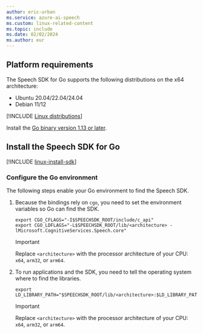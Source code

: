 ```yaml
---
author: eric-urban
ms.service: azure-ai-speech
ms.custom: linux-related-content
ms.topic: include
ms.date: 02/02/2024
ms.author: eur
---
```


## Platform requirements

The Speech SDK for Go supports the following distributions on the x64 architecture:

- Ubuntu 20.04/22.04/24.04
- Debian 11/12

[!INCLUDE [Linux distributions](linux-distributions.md)]

Install the [Go binary version 1.13 or later](https://go.dev/dl/).

## Install the Speech SDK for Go

[!INCLUDE [linux-install-sdk](linux-install-sdk.md)]

### Configure the Go environment

The following steps enable your Go environment to find the Speech SDK.

1. Because the bindings rely on `cgo`, you need to set the environment variables so Go can find the SDK.

   ```console
   export CGO_CFLAGS="-I$SPEECHSDK_ROOT/include/c_api"
   export CGO_LDFLAGS="-L$SPEECHSDK_ROOT/lib/<architecture> -lMicrosoft.CognitiveServices.Speech.core"
   ```

   > [!IMPORTANT]
   > Replace `<architecture>` with the processor architecture of your CPU: `x64`, `arm32`, or `arm64`.

1. To run applications and the SDK, you need to tell the operating system where to find the libraries.

   ```console
   export LD_LIBRARY_PATH="$SPEECHSDK_ROOT/lib/<architecture>:$LD_LIBRARY_PATH"
   ```

   > [!IMPORTANT]
   > Replace `<architecture>` with the processor architecture of your CPU: `x64`, `arm32`, or `arm64`.

